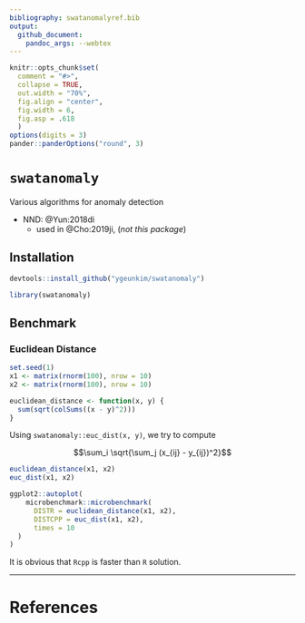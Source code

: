 ```yaml
---
bibliography: swatanomalyref.bib
output: 
  github_document:
    pandoc_args: --webtex
---
```


```r
knitr::opts_chunk$set(
  comment = "#>",
  collapse = TRUE,
  out.width = "70%",
  fig.align = "center",
  fig.width = 6,
  fig.asp = .618
  )
options(digits = 3)
pander::panderOptions("round", 3)
```

# `swatanomaly`

Various algorithms for anomaly detection

- NND: @Yun:2018di
    - used in @Cho:2019ji, (*not this package*)

## Installation

```r
devtools::install_github("ygeunkim/swatanomaly")
```

```r
library(swatanomaly)
```


## Benchmark

### Euclidean Distance

```r
set.seed(1)
x1 <- matrix(rnorm(100), nrow = 10)
x2 <- matrix(rnorm(100), nrow = 10)
```

```r
euclidean_distance <- function(x, y) {
  sum(sqrt(colSums((x - y)^2)))
}
```

Using `swatanomaly::euc_dist(x, y)`, we try to compute

$$\sum_i \sqrt{\sum_j (x_{ij} - y_{ij})^2}$$

```r
euclidean_distance(x1, x2)
euc_dist(x1, x2)
```

```r
ggplot2::autoplot(
    microbenchmark::microbenchmark(
      DISTR = euclidean_distance(x1, x2),
      DISTCPP = euc_dist(x1, x2),
      times = 10
  )
)
```

It is obvious that `Rcpp` is faster than `R` solution.


***

# References

